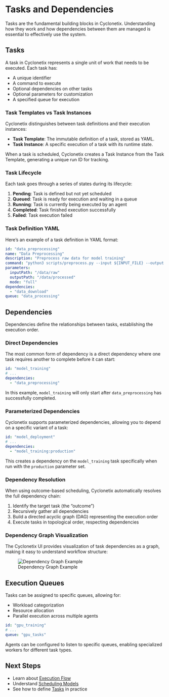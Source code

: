 # Tasks and Dependencies

Tasks are the fundamental building blocks in Cyclonetix. Understanding how they work and how dependencies between them are managed is essential to effectively use the system.

## Tasks

A task in Cyclonetix represents a single unit of work that needs to be executed. Each task has:

- A unique identifier
- A command to execute
- Optional dependencies on other tasks
- Optional parameters for customization
- A specified queue for execution

### Task Templates vs Task Instances

Cyclonetix distinguishes between task definitions and their execution instances:

- **Task Template**: The immutable definition of a task, stored as YAML.
- **Task Instance**: A specific execution of a task with its runtime state.

When a task is scheduled, Cyclonetix creates a Task Instance from the Task Template, generating a unique run ID for tracking.

### Task Lifecycle

Each task goes through a series of states during its lifecycle:

1. **Pending**: Task is defined but not yet scheduled
2. **Queued**: Task is ready for execution and waiting in a queue
3. **Running**: Task is currently being executed by an agent
4. **Completed**: Task finished execution successfully
5. **Failed**: Task execution failed

### Task Definition YAML

Here's an example of a task definition in YAML format:

```yaml
id: "data_preprocessing"
name: "Data Preprocessing"
description: "Preprocess raw data for model training"
command: "python3 scripts/preprocess.py --input ${INPUT_FILE} --output ${OUTPUT_FILE}"
parameters:
  inputPath: "/data/raw"
  outputPath: "/data/processed"
  mode: "full"
dependencies:
  - "data_download"
queue: "data_processing"
```

## Dependencies

Dependencies define the relationships between tasks, establishing the execution order.

### Direct Dependencies

The most common form of dependency is a direct dependency where one task requires another to complete before it can start:

```yaml
id: "model_training"
# ...
dependencies:
  - "data_preprocessing"
```

In this example, `model_training` will only start after `data_preprocessing` has successfully completed.

### Parameterized Dependencies

Cyclonetix supports parameterized dependencies, allowing you to depend on a specific variant of a task:

```yaml
id: "model_deployment"
# ...
dependencies:
  - "model_training:production"
```

This creates a dependency on the `model_training` task specifically when run with the `production` parameter set.

### Dependency Resolution

When using outcome-based scheduling, Cyclonetix automatically resolves the full dependency chain:

1. Identify the target task (the "outcome")
2. Recursively gather all dependencies
3. Build a directed acyclic graph (DAG) representing the execution order
4. Execute tasks in topological order, respecting dependencies

### Dependency Graph Visualization

The Cyclonetix UI provides visualization of task dependencies as a graph, making it easy to understand workflow structure:

![Dependency Graph Example](../images/dependency-graph.png)

## Execution Queues

Tasks can be assigned to specific queues, allowing for:

- Workload categorization
- Resource allocation
- Parallel execution across multiple agents

```yaml
id: "gpu_training"
# ...
queue: "gpu_tasks"
```

Agents can be configured to listen to specific queues, enabling specialized workers for different task types.

## Next Steps

- Learn about [Execution Flow](execution-flow.qmd)
- Understand [Scheduling Models](scheduling-models.qmd)
- See how to define [Tasks](../user-guide/task-definition.qmd) in practice